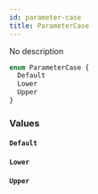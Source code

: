 ```yaml
---
id: parameter-case
title: ParameterCase
---
```



No description

```graphql
enum ParameterCase {
  Default
  Lower
  Upper
}
```


### Values

#### `Default` 




#### `Lower` 




#### `Upper` 






